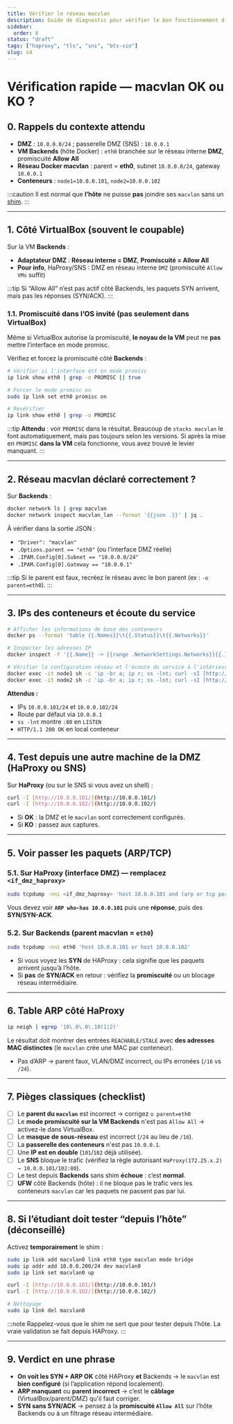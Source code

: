 ```yaml
---
title: Vérifier le réseau macvlan
description: Guide de diagnostic pour vérifier le bon fonctionnement d'un réseau macvlan et de la communication entre l'hôte, les conteneurs et les autres machines du réseau.
sidebar:
  order: 8
status: "draft"
tags: ["haproxy", "tls", "sni", "bts-sio"]
slug: s4
---
```


# Vérification rapide — macvlan OK ou KO ?

## 0. Rappels du contexte attendu

* **DMZ** : `10.0.0.0/24` ; passerelle DMZ (SNS) : `10.0.0.1`
* **VM Backends** (hôte Docker) : `eth0` branchée sur le réseau interne **DMZ**, promiscuité **Allow All**
* **Réseau Docker macvlan** : parent = **eth0**, subnet `10.0.0.0/24`, gateway `10.0.0.1`
* **Conteneurs** : `node1=10.0.0.101`, `node2=10.0.0.102`

:::caution
Il est normal que **l’hôte** ne puisse **pas** joindre ses `macvlan` sans un [shim](s1).
:::

---

## 1. Côté VirtualBox (souvent le coupable)

Sur la VM **Backends** :
* **Adaptateur DMZ** : **Réseau interne = DMZ**, **Promiscuité = Allow All**
* **Pour info**, HaProxy/SNS : DMZ en réseau interne `DMZ` (promiscuité `Allow VMs` suffit)

:::tip
Si “Allow All” n’est pas actif côté Backends, les paquets SYN arrivent, mais pas les réponses (SYN/ACK).
:::

### 1.1. Promiscuité dans l’OS invité (pas seulement dans VirtualBox)

Même si VirtualBox autorise la promiscuité, **le noyau de la VM** peut ne **pas** mettre l’interface en mode promisc.

Vérifiez et forcez la promiscuité côté **Backends** :

```bash
# Vérifier si l'interface est en mode promisc
ip link show eth0 | grep -o PROMISC || true

# Forcer le mode promisc on
sudo ip link set eth0 promisc on

# Revérifier
ip link show eth0 | grep -o PROMISC
````

:::tip
**Attendu** : voir `PROMISC` dans le résultat. Beaucoup de `stacks macvlan` le font automatiquement, mais pas toujours selon les versions. Si après la mise en `PROMISC` **dans la VM** cela fonctionne, vous avez trouvé le levier manquant.
:::

-----

## 2\. Réseau macvlan déclaré correctement ?

Sur **Backends** :

```bash
docker network ls | grep macvlan
docker network inspect macvlan_lan --format '{{json .}}' | jq .
```

À vérifier dans la sortie JSON :

  * `"Driver": "macvlan"`
  * `.Options.parent == "eth0"` (ou l’interface DMZ réelle)
  * `.IPAM.Config[0].Subnet == "10.0.0.0/24"`
  * `.IPAM.Config[0].Gateway == "10.0.0.1"`

:::tip
Si le parent est faux, recréez le réseau avec le bon parent (ex : `-o parent=eth0`).
:::

-----

## 3\. IPs des conteneurs et écoute du service

```bash
# Afficher les informations de base des conteneurs
docker ps --format 'table {{.Names}}\t{{.Status}}\t{{.Networks}}'

# Inspecter les adresses IP
docker inspect -f '{{.Name}} -> {{range .NetworkSettings.Networks}}{{.IPAddress}}{{end}}' node1 node2

# Vérifier la configuration réseau et l'écoute du service à l'intérieur de chaque conteneur
docker exec -it node1 sh -c 'ip -br a; ip r; ss -lnt; curl -sI [http://127.0.0.1/](http://127.0.0.1/) | head -1'
docker exec -it node2 sh -c 'ip -br a; ip r; ss -lnt; curl -sI [http://127.0.0.1/](http://127.0.0.1/) | head -1'
```

**Attendus :**

  * IPs `10.0.0.101/24` et `10.0.0.102/24`
  * Route par défaut via `10.0.0.1`
  * `ss -lnt` montre `:80` en `LISTEN`
  * `HTTP/1.1 200 OK` en local conteneur

-----

## 4\. Test depuis une autre machine de la DMZ (HaProxy ou SNS)

Sur **HaProxy** (ou sur le SNS si vous avez un shell) :

```bash
curl -I [http://10.0.0.101/](http://10.0.0.101/)
curl -I [http://10.0.0.102/](http://10.0.0.102/)
```

  * Si **OK** : la DMZ et le `macvlan` sont correctement configurés.
  * Si **KO** : passez aux captures.

-----

## 5\. Voir passer les paquets (ARP/TCP)

### 5.1. Sur HaProxy (interface DMZ) — remplacez `<if_dmz_haproxy>`

```bash
sudo tcpdump -nni <if_dmz_haproxy> 'host 10.0.0.101 and (arp or tcp port 80)'
```

Vous devez voir **`ARP who-has 10.0.0.101`** puis une **réponse**, puis des **SYN/SYN-ACK**.

### 5.2. Sur Backends (parent macvlan = `eth0`)

```bash
sudo tcpdump -nni eth0 'host 10.0.0.101 or host 10.0.0.102'
```

  * Si vous voyez les **SYN** de HAProxy : cela signifie que les paquets arrivent jusqu’à l’hôte.
  * Si **pas** de **SYN/ACK** en retour : vérifiez la **promiscuité** ou un blocage réseau intermédiaire.

-----

## 6\. Table ARP côté HaProxy

```bash
ip neigh | egrep '10\.0\.0\.10(1|2)'
```

Le résultat doit montrer des entrées `REACHABLE/STALE` avec **des adresses MAC distinctes** (le `macvlan` crée une MAC par conteneur).

  * Pas d’ARP → parent faux, VLAN/DMZ incorrect, ou IPs erronées (`/16` vs `/24`).

-----

## 7\. Pièges classiques (checklist)

  * [ ] Le **parent du `macvlan`** est incorrect → corrigez `o parent=eth0`
  * [ ] Le **mode promiscuité sur la VM Backends** n'est pas `Allow All` → activez-le dans VirtualBox.
  * [ ] Le **masque de sous-réseau** est incorrect (`/24` au lieu de `/16`).
  * [ ] La **passerelle des conteneurs** n'est pas `10.0.0.1`.
  * [ ] Une **IP est en double** (`101`/`102` déjà utilisée).
  * [ ] Le **SNS** bloque le trafic (vérifiez la règle autorisant `HaProxy(172.25.x.2) → 10.0.0.101/102:80`).
  * [ ] Le test depuis **Backends** sans shim **échoue** : c’est **normal**.
  * [ ] **UFW** côté Backends (hôte) : il ne bloque pas le trafic vers les conteneurs `macvlan` car les paquets ne passent pas par lui.

-----

## 8\. Si l’étudiant doit tester “depuis l’hôte” (déconseillé)

Activez **temporairement** le shim :

```bash
sudo ip link add macvlan0 link eth0 type macvlan mode bridge
sudo ip addr add 10.0.0.200/24 dev macvlan0
sudo ip link set macvlan0 up

curl -I [http://10.0.0.101/](http://10.0.0.101/)
curl -I [http://10.0.0.102/](http://10.0.0.102/)

# Nettoyage
sudo ip link del macvlan0
```

:::note
Rappelez-vous que le shim ne sert que pour tester depuis l’hôte. La vraie validation se fait depuis HAProxy.
:::

-----

## 9\. Verdict en une phrase

  * **On voit les SYN + ARP OK** côté HAProxy **et** Backends → le `macvlan` est **bien configuré** (si l’application répond localement).
  * **ARP manquant** ou **parent incorrect** → c’est le **câblage** (VirtualBox/parent/DMZ) qu'il faut corriger.
  * **SYN sans SYN/ACK** → pensez à la **promiscuité `Allow All`** sur l’hôte Backends ou à un filtrage réseau intermédiaire.
